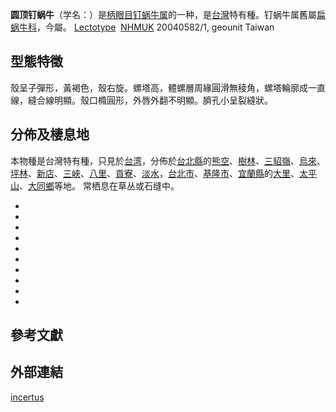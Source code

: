 {{Speciesbox
 | taxon = Pseudobuliminus incertus
 | authority = (Pfeiffer, 1865)
 | synonyms_ref = {{r|shell_2071}}
 | synonyms =
* ''Pseudobuliminus meiacoshimensis incertus'' {{small|(Pfeiffer, 1865)}}
}}

'''圆顶钉蜗牛'''（学名：''{{lang|la|Pseudobuliminus incertus}}''）是[[柄眼目|柄眼目]][[钉蜗牛属|钉蜗牛属]]的一种{{r|shell_2071}}，是[[台灣|台灣]]特有種。钉蜗牛属舊屬[[扁蜗牛科|扁蜗牛科]]{{r|shell_2071|shelldoc_000133}}，今屬{{r|WoRMS_1251005}}。
[[Lectotype|Lectotype]]  [[倫敦國立自然歷史博物館|NHMUK]] 20040582/1, geounit Taiwan {{r|Hwang 2014}}

==型態特徵==
殼呈子彈形，黃褐色，殼右旋。螺塔高，體螺層周緣圓滑無稜角，螺塔輪廓成一直線，縫合線明顯。殼口橢圓形，外唇外翻不明顯。臍孔小呈裂縫狀。{{r|shell_2071}}

==分佈及棲息地==
本物種是台灣特有種，只見於[[台湾|台湾]]{{r|shell_2071|Chang et Hwang 2000}}，分佈於[[台北縣|台北縣]]的[[熊空|熊空]]、[[樹林鎮|樹林]]、[[三貂嶺|三貂嶺]]、[[烏來區|烏來]]、[[坪林區|坪林]]、[[新店市|新店]]、[[三峽區|三峽]]、[[八里區|八里]]、[[貢寮|貢寮]]、[[淡水區|淡水]]，[[台北市|台北市]]、[[基隆市|基隆市]]、[[宜蘭縣|宜蘭縣]]的[[大里|大里]]、[[太平山_(台灣)|太平山]]、[[大同鄉_(台灣)|大同鄉]]等地{{r|shell_2071}}。
常栖息在草丛或石缝中{{r|shell_2071}}。
* {{shelldoc_000050}}
* {{shelldoc_000259}}
* {{shelldoc_100004}}
* {{shelldoc_100027}}
* {{shelldoc_100070}}
* {{shelldoc_200001}}
* {{shelldoc_200109}}
* {{shelldoc_620090707001}}
* {{shelldoc_200155}}
* {{shelldoc_320090220002}}

==參考文獻==
{{reflist|refs=
<ref name="Chang et Hwang 2000">{{cite journal
 |last1=Chang |first1=K.-M. |authorlink1=張寬敏
 |last2=Hwang |first2=Chung-chi
 |year=2000
 |title=Systematics of Pseudobuliminus incertus (Pfeiffer, 1865) from Taiwan (Pulmonata: Bradybaenidae)
 |journal=''[[貝類學報|Bulletin of Malacology, Taiwan ROC]]'' |location=[[台灣|台灣]] |publisher=[[中華民國貝類學會|中華民國貝類學會]]
 |volume=23 |pages=15-20 }}</ref>
<ref name="Hwang 2014">{{cite journal
 |url=https://doi.org/10.3897/zookeys.428.8061
 |last=Hwang |first=Chung-chi |year=2014
 |title=Annotated type catalogue of land snails collected from Taiwan (Formosa) in the Natural History Museum, London
 |journal=''[[ZooKeys|ZooKeys]]'' |volume=428 |pages=1-28 |language=en }}</ref>
<ref name="shell_2071">{{cite web
 |url=http://shell.sinica.edu.tw/chinese/shellbase_detail.php?science_no=2071
 |title=国际贝库：圆顶钉蜗牛
 |publisher=台湾贝类资料库
 |access-date=2018-08-20
 |language=zh-hant
 |archive-date=2016-03-04
 |archive-url=https://web.archive.org/web/20160304125547/http://shell.sinica.edu.tw/chinese/shellbase_detail.php?science_no=2071
 |dead-url=no
 }}</ref>
<ref name="shelldoc_000133">{{shelldoc_000133}}</ref>
<ref name="WoRMS_1251005">{{WoRMS |id=1251005
 |title=''Pseudobuliminus incertus'' (L. Pfeiffer, 1866) |db=MolluscaBase
 |last=Köhler |first=Frank
 |date=2018-05-02 |access-date=2018-08-21 }}</ref>
}}

==外部連結==
{{Taxonbar}}
[[Category:釘蝸牛屬|incertus]]
{{Mollusc-stub}}